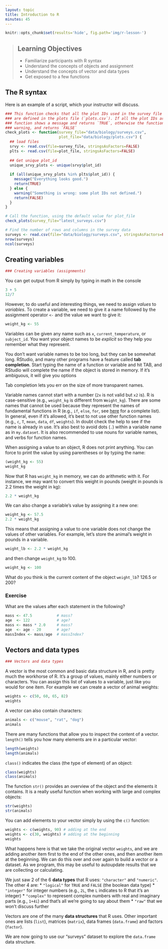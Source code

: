 ```yaml
---
layout: topic
title: Introduction to R
minutes: 45
---
```


```r
knitr::opts_chunk$set(results='hide', fig.path='img/r-lesson-')
```


> ## Learning Objectives
>
> * Familiarize participants with R syntax
> * Understand the concepts of objects and assignment
> * Understand the concepts of vector and data types
> * Get exposed to a few functions


## The R syntax

<!--Start by showing an example of a script.
Point to the different parts:
  - a function
  - the assignment operator `<-`
  - the `=` for arguments
  - the comments `#` and how they are used to document function and its content
  - the `$` operator
Point to indentation and consistency in spacing to improve clarity -->

Here is an example of a script, which your instructor will discuss.

```r
### This function checks that all the plot IDs used in the survey file (`surveys.csv`)
### are defined in the plots file (`plots.csv`). If all the plot IDs are found, the
### function shows a message and returns `TRUE`, otherwise the function emits a 
### warning, and returns `FALSE`
check_plots <- function(survey_file="data/biology/surveys.csv",
                        plot_file="data/biology/plots.csv") {
  ## load files
  srvy <- read.csv(file=survey_file, stringsAsFactors=FALSE)
  plts <- read.csv(file=plot_file, stringsAsFactors=FALSE)
  
  ## Get unique plot_id
  unique_srvy_plots <- unique(srvy$plot_id)
  
  if (all(unique_srvy_plots %in% plts$plot_id)) {
    message("Everything looks good.")
    return(TRUE)
  } else {
    warning("Something is wrong: some plot IDs not defined.")
    return(FALSE)
  }
}

# Call the function, using the default value for plot_file
check_plots(survey_file="latest_surveys.csv")

# Find the number of rows and columns in the survey data
surveys <- read.csv(file="data/biology/surveys.csv", stringsAsFactors=FALSE)
nrow(surveys)
ncol(surveys)
```

## Creating variables

```r
### Creating variables (assignments)
```

You can get output from R simply by typing in math in the console

```r
3 + 5
12/7
```

However, to do useful and interesting things, we need to assign _values_ to
_variables_. To create a variable, we need to give it a name followed by the
assignment operator `<-` and the value we want to give it:

```r
weight_kg <- 55
```

Variables can be given any name such as `x`, `current_temperature`, or
`subject_id`. You want your object names to be *explicit* so they help you
remember what they represent.

You don't want variable names to be too long, but they can be somewhat long. 
RStudio, and many other programs have a feature called **tab completion**.
Start typing the name of a function or variable and hit TAB, and RStudio will
complete the name if the object is stored in memory.  If it's ambiguous, it
will give you options

<!-- Demonstrate this with `weight_kg`, `help()`, etc. -->

Tab completion lets you err on the size of more transparent names.

Variable names cannot start with a number (`2x` is not valid but `x2` is). R is case-sensitive
(e.g., `weight_kg` is different from `Weight_kg`). There are some names that
cannot be used because they represent the names of fundamental functions in R
(e.g., `if`, `else`, `for`, see
[here](https://stat.ethz.ch/R-manual/R-devel/library/base/html/Reserved.html)
for a complete list). In general, even if it's allowed, it's best to not use
other function names (e.g., `c`, `T`, `mean`, `data`, `df`, `weights`). In doubt
check the help to see if the name is already in use. It's also best to avoid
dots (`.`) within a variable name as in `my.dataset`. It is also recommended to
use nouns for variable names, and verbs for function names.

When assigning a value to an object, R does not print anything. You can force to
print the value by using parentheses or by typing the name:

```r
(weight_kg <- 55)
weight_kg
```

Now that R has `weight_kg` in memory, we can do arithmetic with it. For
instance, we may want to convert this weight in pounds (weight in pounds is 2.2
times the weight in kg):

```r
2.2 * weight_kg
```

We can also change a variable's value by assigning it a new one:


```r
weight_kg <- 57.5
2.2 * weight_kg
```

This means that assigning a value to one variable does not change the values of
other variables.  For example, let's store the animal's weight in pounds in a
variable.

```r
weight_lb <- 2.2 * weight_kg
```

and then change `weight_kg` to 100.

```r
weight_kg <- 100
```

What do you think is the current content of the object `weight_lb`? 126.5 or 200?

### Exercise

What are the values after each statement in the following?

```r
mass <- 47.5           # mass?
age  <- 122            # age?
mass <- mass * 2.0     # mass?
age  <- age - 20       # age?
massIndex <- mass/age  # massIndex?
```

## Vectors and data types

```r
### Vectors and data types
```

A vector is the most common and basic data structure in R, and is pretty much
the workhorse of R. It's a group of values, mainly either numbers or
characters. You can assign this list of values to a variable, just like you
would for one item. For example we can create a vector of animal weights:

```r
weights <- c(50, 60, 65, 82)
weights
```

A vector can also contain characters:

```r
animals <- c("mouse", "rat", "dog")
animals
```

There are many functions that allow you to inspect the content of a
vector. `length()` tells you how many elements are in a particular vector:

```r
length(weights)
length(animals)
```

`class()` indicates the class (the type of element) of an object:

```r
class(weights)
class(animals)
```

The function `str()` provides an overview of the object and the elements it
contains. It is a really useful function when working with large and complex
objects:

```r
str(weights)
str(animals)
```

You can add elements to your vector simply by using the `c()` function:

```r
weights <- c(weights, 90) # adding at the end
weights <- c(30, weights) # adding at the beginning
weights
```

What happens here is that we take the original vector `weights`, and we are
adding another item first to the end of the other ones, and then another item at
the beginning. We can do this over and over again to build a vector or a
dataset. As we program, this may be useful to autoupdate results that we are
collecting or calculating.

We just saw 2 of the 6 **data types** that R uses: `"character"` and
`"numeric"`. The other 4 are:
* `"logical"` for `TRUE` and `FALSE` (the boolean data type)
* `"integer"` for integer numbers (e.g., `2L`, the `L` indicates to R that it's an integer)
* `"complex"` to represent complex numbers with real and imaginary parts (e.g.,
  `1+4i`) and that's all we're going to say about them
* `"raw"` that we won't discuss further

Vectors are one of the many **data structures** that R uses. Other important
ones are lists (`list`), matrices (`matrix`), data frames (`data.frame`) and
factors (`factor`).

We are now going to use our "surveys" dataset to explore the `data.frame` data
structure.
